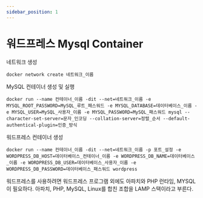 ```yaml
---
sidebar_position: 1
---
```


# 워드프레스 Mysql Container

네트워크 생성

```shell
docker network create 네트워크_이름
```

MySQL 컨테이너 생성 및 실행

```shell
docker run --name 컨테이너_이름 -dit --net=네트워크_이름 -e MYSQL_ROOT_PASSWORD=MySQL_루트_패스워드 -e MYSQL_DATABASE=데이터베이스_이름 -e MYSQL_USER=MySQL_사용자_이름 -e MYSQL_PASSWORD=MySQL_패스워드 mysql --character-set-server=문자_인코딩 --collation-server=정렬_순서 --default-authentical-plugin=인증_방식
```

워드프레스 컨테이너 생성

```shell
docker run --name 컨테이너_이름 -dit --net=네트워크_이름 -p 포트_설정 -e WORDPRESS_DB_HOST=데이터베이스_컨테이너_이름 -e WORDPRESS_DB_NAME=데이터베이스_이름 -e WORDPRESS_DB_USER=데이터베이스_사용자_이름 -e WORDPRESS_DB_PASSWORD=데이터베이스_패스워드 wordpress
```

워드프레스를 사용하려면 워드프레스 프로그램 외에도 아파치와 PHP 런타임, MYSQL이 필요하다.
아파치, PHP, MySQL, Linux를 합친 조합을 LAMP 스택이라고 부른다.
